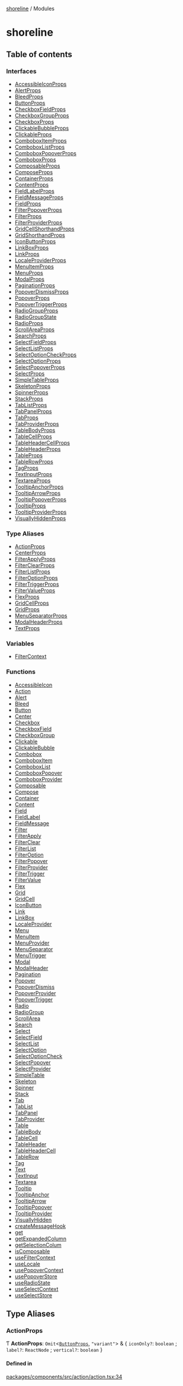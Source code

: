 [shoreline](README.md) / Modules

# shoreline

## Table of contents

### Interfaces

- [AccessibleIconProps](interfaces/AccessibleIconProps.md)
- [AlertProps](interfaces/AlertProps.md)
- [BleedProps](interfaces/BleedProps.md)
- [ButtonProps](interfaces/ButtonProps.md)
- [CheckboxFieldProps](interfaces/CheckboxFieldProps.md)
- [CheckboxGroupProps](interfaces/CheckboxGroupProps.md)
- [CheckboxProps](interfaces/CheckboxProps.md)
- [ClickableBubbleProps](interfaces/ClickableBubbleProps.md)
- [ClickableProps](interfaces/ClickableProps.md)
- [ComboboxItemProps](interfaces/ComboboxItemProps.md)
- [ComboboxListProps](interfaces/ComboboxListProps.md)
- [ComboboxPopoverProps](interfaces/ComboboxPopoverProps.md)
- [ComboboxProps](interfaces/ComboboxProps.md)
- [ComposableProps](interfaces/ComposableProps.md)
- [ComposeProps](interfaces/ComposeProps.md)
- [ContainerProps](interfaces/ContainerProps.md)
- [ContentProps](interfaces/ContentProps.md)
- [FieldLabelProps](interfaces/FieldLabelProps.md)
- [FieldMessageProps](interfaces/FieldMessageProps.md)
- [FieldProps](interfaces/FieldProps.md)
- [FilterPopoverProps](interfaces/FilterPopoverProps.md)
- [FilterProps](interfaces/FilterProps.md)
- [FilterProviderProps](interfaces/FilterProviderProps.md)
- [GridCellShorthandProps](interfaces/GridCellShorthandProps.md)
- [GridShorthandProps](interfaces/GridShorthandProps.md)
- [IconButtonProps](interfaces/IconButtonProps.md)
- [LinkBoxProps](interfaces/LinkBoxProps.md)
- [LinkProps](interfaces/LinkProps.md)
- [LocaleProviderProps](interfaces/LocaleProviderProps.md)
- [MenuItemProps](interfaces/MenuItemProps.md)
- [MenuProps](interfaces/MenuProps.md)
- [ModalProps](interfaces/ModalProps.md)
- [PaginationProps](interfaces/PaginationProps.md)
- [PopoverDismissProps](interfaces/PopoverDismissProps.md)
- [PopoverProps](interfaces/PopoverProps.md)
- [PopoverTriggerProps](interfaces/PopoverTriggerProps.md)
- [RadioGroupProps](interfaces/RadioGroupProps.md)
- [RadioGroupState](interfaces/RadioGroupState.md)
- [RadioProps](interfaces/RadioProps.md)
- [ScrollAreaProps](interfaces/ScrollAreaProps.md)
- [SearchProps](interfaces/SearchProps.md)
- [SelectFieldProps](interfaces/SelectFieldProps.md)
- [SelectListProps](interfaces/SelectListProps.md)
- [SelectOptionCheckProps](interfaces/SelectOptionCheckProps.md)
- [SelectOptionProps](interfaces/SelectOptionProps.md)
- [SelectPopoverProps](interfaces/SelectPopoverProps.md)
- [SelectProps](interfaces/SelectProps.md)
- [SimpleTableProps](interfaces/SimpleTableProps.md)
- [SkeletonProps](interfaces/SkeletonProps.md)
- [SpinnerProps](interfaces/SpinnerProps.md)
- [StackProps](interfaces/StackProps.md)
- [TabListProps](interfaces/TabListProps.md)
- [TabPanelProps](interfaces/TabPanelProps.md)
- [TabProps](interfaces/TabProps.md)
- [TabProviderProps](interfaces/TabProviderProps.md)
- [TableBodyProps](interfaces/TableBodyProps.md)
- [TableCellProps](interfaces/TableCellProps.md)
- [TableHeaderCellProps](interfaces/TableHeaderCellProps.md)
- [TableHeaderProps](interfaces/TableHeaderProps.md)
- [TableProps](interfaces/TableProps.md)
- [TableRowProps](interfaces/TableRowProps.md)
- [TagProps](interfaces/TagProps.md)
- [TextInputProps](interfaces/TextInputProps.md)
- [TextareaProps](interfaces/TextareaProps.md)
- [TooltipAnchorProps](interfaces/TooltipAnchorProps.md)
- [TooltipArrowProps](interfaces/TooltipArrowProps.md)
- [TooltipPopoverProps](interfaces/TooltipPopoverProps.md)
- [TooltipProps](interfaces/TooltipProps.md)
- [TooltipProviderProps](interfaces/TooltipProviderProps.md)
- [VisuallyHiddenProps](interfaces/VisuallyHiddenProps.md)

### Type Aliases

- [ActionProps](modules.md#actionprops)
- [CenterProps](modules.md#centerprops)
- [FilterApplyProps](modules.md#filterapplyprops)
- [FilterClearProps](modules.md#filterclearprops)
- [FilterListProps](modules.md#filterlistprops)
- [FilterOptionProps](modules.md#filteroptionprops)
- [FilterTriggerProps](modules.md#filtertriggerprops)
- [FilterValueProps](modules.md#filtervalueprops)
- [FlexProps](modules.md#flexprops)
- [GridCellProps](modules.md#gridcellprops)
- [GridProps](modules.md#gridprops)
- [MenuSeparatorProps](modules.md#menuseparatorprops)
- [ModalHeaderProps](modules.md#modalheaderprops)
- [TextProps](modules.md#textprops)

### Variables

- [FilterContext](modules.md#filtercontext)

### Functions

- [AccessibleIcon](modules.md#accessibleicon)
- [Action](modules.md#action)
- [Alert](modules.md#alert)
- [Bleed](modules.md#bleed)
- [Button](modules.md#button)
- [Center](modules.md#center)
- [Checkbox](modules.md#checkbox)
- [CheckboxField](modules.md#checkboxfield)
- [CheckboxGroup](modules.md#checkboxgroup)
- [Clickable](modules.md#clickable)
- [ClickableBubble](modules.md#clickablebubble)
- [Combobox](modules.md#combobox)
- [ComboboxItem](modules.md#comboboxitem)
- [ComboboxList](modules.md#comboboxlist)
- [ComboboxPopover](modules.md#comboboxpopover)
- [ComboboxProvider](modules.md#comboboxprovider)
- [Composable](modules.md#composable)
- [Compose](modules.md#compose)
- [Container](modules.md#container)
- [Content](modules.md#content)
- [Field](modules.md#field)
- [FieldLabel](modules.md#fieldlabel)
- [FieldMessage](modules.md#fieldmessage)
- [Filter](modules.md#filter)
- [FilterApply](modules.md#filterapply)
- [FilterClear](modules.md#filterclear)
- [FilterList](modules.md#filterlist)
- [FilterOption](modules.md#filteroption)
- [FilterPopover](modules.md#filterpopover)
- [FilterProvider](modules.md#filterprovider)
- [FilterTrigger](modules.md#filtertrigger)
- [FilterValue](modules.md#filtervalue)
- [Flex](modules.md#flex)
- [Grid](modules.md#grid)
- [GridCell](modules.md#gridcell)
- [IconButton](modules.md#iconbutton)
- [Link](modules.md#link)
- [LinkBox](modules.md#linkbox)
- [LocaleProvider](modules.md#localeprovider)
- [Menu](modules.md#menu)
- [MenuItem](modules.md#menuitem)
- [MenuProvider](modules.md#menuprovider)
- [MenuSeparator](modules.md#menuseparator)
- [MenuTrigger](modules.md#menutrigger)
- [Modal](modules.md#modal)
- [ModalHeader](modules.md#modalheader)
- [Pagination](modules.md#pagination)
- [Popover](modules.md#popover)
- [PopoverDismiss](modules.md#popoverdismiss)
- [PopoverProvider](modules.md#popoverprovider)
- [PopoverTrigger](modules.md#popovertrigger)
- [Radio](modules.md#radio)
- [RadioGroup](modules.md#radiogroup)
- [ScrollArea](modules.md#scrollarea)
- [Search](modules.md#search)
- [Select](modules.md#select)
- [SelectField](modules.md#selectfield)
- [SelectList](modules.md#selectlist)
- [SelectOption](modules.md#selectoption)
- [SelectOptionCheck](modules.md#selectoptioncheck)
- [SelectPopover](modules.md#selectpopover)
- [SelectProvider](modules.md#selectprovider)
- [SimpleTable](modules.md#simpletable)
- [Skeleton](modules.md#skeleton)
- [Spinner](modules.md#spinner)
- [Stack](modules.md#stack)
- [Tab](modules.md#tab)
- [TabList](modules.md#tablist)
- [TabPanel](modules.md#tabpanel)
- [TabProvider](modules.md#tabprovider)
- [Table](modules.md#table)
- [TableBody](modules.md#tablebody)
- [TableCell](modules.md#tablecell)
- [TableHeader](modules.md#tableheader)
- [TableHeaderCell](modules.md#tableheadercell)
- [TableRow](modules.md#tablerow)
- [Tag](modules.md#tag)
- [Text](modules.md#text)
- [TextInput](modules.md#textinput)
- [Textarea](modules.md#textarea)
- [Tooltip](modules.md#tooltip)
- [TooltipAnchor](modules.md#tooltipanchor)
- [TooltipArrow](modules.md#tooltiparrow)
- [TooltipPopover](modules.md#tooltippopover)
- [TooltipProvider](modules.md#tooltipprovider)
- [VisuallyHidden](modules.md#visuallyhidden)
- [createMessageHook](modules.md#createmessagehook)
- [get](modules.md#get)
- [getExpandedColumn](modules.md#getexpandedcolumn)
- [getSelectionColum](modules.md#getselectioncolum)
- [isComposable](modules.md#iscomposable)
- [useFilterContext](modules.md#usefiltercontext)
- [useLocale](modules.md#uselocale)
- [usePopoverContext](modules.md#usepopovercontext)
- [usePopoverStore](modules.md#usepopoverstore)
- [useRadioState](modules.md#useradiostate)
- [useSelectContext](modules.md#useselectcontext)
- [useSelectStore](modules.md#useselectstore)

## Type Aliases

### ActionProps

Ƭ **ActionProps**: `Omit`\<[`ButtonProps`](interfaces/ButtonProps.md), `"variant"`\> & \{ `iconOnly?`: `boolean` ; `label?`: `ReactNode` ; `vertical?`: `boolean` }

#### Defined in

[packages/components/src/action/action.tsx:34](https://github.com/vtex/shoreline/blob/dd054909f/packages/components/src/action/action.tsx#L34)
